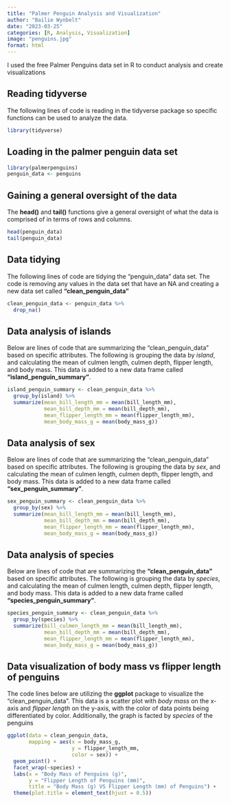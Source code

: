 ```yaml
---
title: "Palmer Penguin Analysis and Visualization"
author: "Bailie Wynbelt"
date: "2023-03-25"
categories: [R, Analysis, Visualization]
image: "penguins.jpg"
format: html
---
```


I used the free Palmer Penguins data set in R to conduct analysis and create visualizations

## Reading tidyverse 

The following lines of code is reading in the tidyverse package so specific functions can be used to analyze the data.

```r
library(tidyverse)
```

## Loading in the palmer penguin data set

```r
library(palmerpenguins)
penguin_data <- penguins
```

## Gaining a general oversight of the data 

The **head()** and **tail()** functions give a general oversight of what the data is comprised of in terms of rows and columns.

```r
head(penguin_data)
tail(penguin_data)
```

## Data tidying

The following lines of code are tidying the "penguin_data" data set. The code is removing any values in the data set that have an NA and creating a new data set called **"clean_penguin_data"**

```r
clean_penguin_data <- penguin_data %>%
  drop_na()
```

## Data analysis of islands 

Below are lines of code that are summarizing the "clean_penguin_data" based on specific attributes. The following is grouping the data by *island*, and calculating the mean of culmen length, culmen depth, flipper length, and body mass. This data is added to a new data frame called **"island_penguin_summary"**.

```r
island_penguin_summary <- clean_penguin_data %>%
  group_by(island) %>%
  summarize(mean_bill_length_mm = mean(bill_length_mm),
            mean_bill_depth_mm = mean(bill_depth_mm),
            mean_flipper_length_mm = mean(flipper_length_mm),
            mean_body_mass_g = mean(body_mass_g))

```

## Data analysis of sex 

Below are lines of code that are summarizing the "clean_penguin_data" based on specific attributes. The following is grouping the data by *sex*, and calculating the mean of culmen length, culmen depth, flipper length, and body mass. This data is added to a new data frame called **"sex_penguin_summary"**.

```r
sex_penguin_summary <- clean_penguin_data %>%
  group_by(sex) %>%
  summarize(mean_bill_length_mm = mean(bill_length_mm),
            mean_bill_depth_mm = mean(bill_depth_mm),
            mean_flipper_length_mm = mean(flipper_length_mm),
            mean_body_mass_g = mean(body_mass_g))
```

## Data analysis of species 

Below are lines of code that are summarizing the **"clean_penguin_data"** based on specific attributes. The following is grouping the data by *species*, and calculating the mean of culmen length, culmen depth, flipper length, and body mass. This data is added to a new data frame called **"species_penguin_summary"**.

```r
species_penguin_summary <- clean_penguin_data %>%
  group_by(species) %>%
  summarize(bill_culmen_length_mm = mean(bill_length_mm),
            mean_bill_depth_mm = mean(bill_depth_mm),
            mean_flipper_length_mm = mean(flipper_length_mm),
            mean_body_mass_g = mean(body_mass_g))
```

## Data visualization of body mass vs flipper length of penguins 

The code lines below are utilizing the **ggplot** package to visualize the "clean_penguin_data". This data is a scatter plot with *body mass* on the x-axis and *flipper length* on the y-axis, with the color of data points being differentiated by color. Additionally, the graph is facted by *species* of the penguins

```r
ggplot(data = clean_penguin_data,
       mapping = aes(x = body_mass_g, 
                     y = flipper_length_mm,
                     color = sex)) +
  geom_point() +
  facet_wrap(~species) +
  labs(x = "Body Mass of Penguins (g)",
       y = "Flipper Length of Penguins (mm)",
       title = "Body Mass (g) VS Flipper Length (mm) of Penguins") +
  theme(plot.title = element_text(hjust = 0.5))

```
